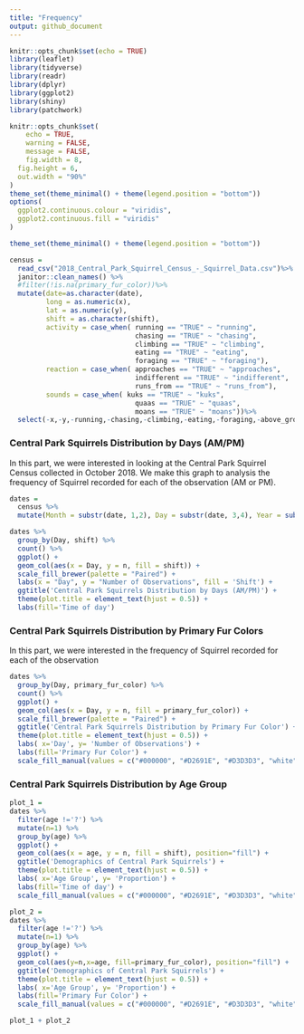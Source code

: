 ```yaml
---
title: "Frequency"
output: github_document
---
```


```r
knitr::opts_chunk$set(echo = TRUE)
library(leaflet)
library(tidyverse)
library(readr)
library(dplyr)
library(ggplot2)
library(shiny)
library(patchwork)

knitr::opts_chunk$set(
	echo = TRUE,
	warning = FALSE,
	message = FALSE, 
	fig.width = 8, 
  fig.height = 6,
  out.width = "90%"
)
theme_set(theme_minimal() + theme(legend.position = "bottom"))
options(
  ggplot2.continuous.colour = "viridis",
  ggplot2.continuous.fill = "viridis"
)

theme_set(theme_minimal() + theme(legend.position = "bottom"))
```


```r
census =
  read_csv("2018_Central_Park_Squirrel_Census_-_Squirrel_Data.csv")%>% 
  janitor::clean_names() %>%
  #filter(!is.na(primary_fur_color))%>%
  mutate(date=as.character(date),
         long = as.numeric(x),
         lat = as.numeric(y),
         shift = as.character(shift),
         activity = case_when( running == "TRUE" ~ "running",
                               chasing == "TRUE" ~ "chasing",
                               climbing == "TRUE" ~ "climbing",
                               eating == "TRUE" ~ "eating",
                               foraging == "TRUE" ~ "foraging"),
         reaction = case_when( approaches == "TRUE" ~ "approaches",
                               indifferent == "TRUE" ~ "indifferent",
                               runs_from == "TRUE" ~ "runs_from"),
         sounds = case_when( kuks == "TRUE" ~ "kuks",
                               quaas == "TRUE" ~ "quaas",
                               moans == "TRUE" ~ "moans"))%>%
  select(-x,-y,-running,-chasing,-climbing,-eating,-foraging,-above_ground_sighter_measurement,-color_notes,-other_activities,-specific_location ,-tail_flags ,-tail_twitches,-other_interactions,-kuks,-quaas,-moans,-approaches,-indifferent,-runs_from)
```

### Central Park Squirrels Distribution by Days (AM/PM)

In this part, we were interested in looking at the Central Park Squirrel Census collected in October 2018. We make this graph to analysis the frequency of Squirrel recorded for each of the observation (AM or PM).

```r
dates = 
  census %>%
  mutate(Month = substr(date, 1,2), Day = substr(date, 3,4), Year = substr(date,5,9))

dates %>% 
  group_by(Day, shift) %>%
  count() %>%
  ggplot() +
  geom_col(aes(x = Day, y = n, fill = shift)) +
  scale_fill_brewer(palette = "Paired") +
  labs(x = "Day", y = "Number of Observations", fill = 'Shift') +
  ggtitle('Central Park Squirrels Distribution by Days (AM/PM)') +
  theme(plot.title = element_text(hjust = 0.5)) +
  labs(fill='Time of day') 
```

### Central Park Squirrels Distribution by Primary Fur Colors

In this part, we were interested in the frequency of Squirrel recorded for each of the observation

```r
dates %>%
  group_by(Day, primary_fur_color) %>% 
  count() %>%
  ggplot() +
  geom_col(aes(x = Day, y = n, fill = primary_fur_color)) +
  scale_fill_brewer(palette = "Paired") +
  ggtitle('Central Park Squirrels Distribution by Primary Fur Color') +
  theme(plot.title = element_text(hjust = 0.5)) +
  labs( x='Day', y= 'Number of Observations') +
  labs(fill='Primary Fur Color') +
  scale_fill_manual(values = c("#000000", "#D2691E", "#D3D3D3", "white"))
```

### Central Park Squirrels Distribution by Age Group

```r
plot_1 = 
dates %>%
  filter(age !='?') %>%
  mutate(n=1) %>%
  group_by(age) %>%
  ggplot() +
  geom_col(aes(x = age, y = n, fill = shift), position="fill") +
  ggtitle('Demographics of Central Park Squirrels') +
  theme(plot.title = element_text(hjust = 0.5)) +
  labs( x='Age Group', y= 'Proportion') +
  labs(fill='Time of day') +
  scale_fill_manual(values = c("#000000", "#D2691E", "#D3D3D3", "white"))
```

```r
plot_2 = 
dates %>%
  filter(age !='?') %>%
  mutate(n=1) %>%
  group_by(age) %>%
  ggplot() +
  geom_col(aes(y=n,x=age, fill=primary_fur_color), position="fill") +
  ggtitle('Demographics of Central Park Squirrels') +
  theme(plot.title = element_text(hjust = 0.5)) +
  labs( x='Age Group', y= 'Proportion') +
  labs(fill='Primary Fur Color') +
  scale_fill_manual(values = c("#000000", "#D2691E", "#D3D3D3", "white"))
```

```r
plot_1 + plot_2
```

